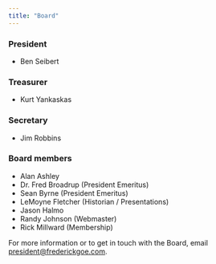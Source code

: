 ```yaml
---
title: "Board"
---
```


### President

* Ben Seibert

### Treasurer

* Kurt Yankaskas

### Secretary

* Jim Robbins

### Board members

* Alan Ashley
* Dr. Fred Broadrup (President Emeritus)
* Sean Byrne (President Emeritus)
* LeMoyne Fletcher (Historian / Presentations)
* Jason Halmo
* Randy Johnson (Webmaster)
* Rick Millward (Membership)

For more information or to get in touch with the Board, email [president@frederickgoe.com](mailto:president@frederickgoe.com).
